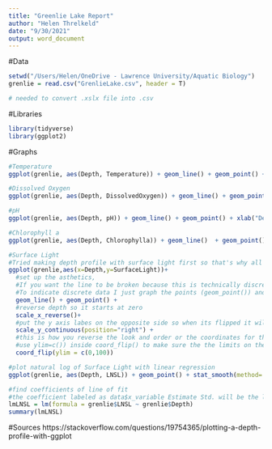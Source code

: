```yaml
---
title: "Greenlie Lake Report"
author: "Helen Threlkeld"
date: "9/30/2021"
output: word_document
---
```

#Data 
```r
setwd("/Users/Helen/OneDrive - Lawrence University/Aquatic Biology")
grenlie = read.csv("GrenlieLake.csv", header = T)

# needed to convert .xslx file into .csv
```

#Libraries
```r
library(tidyverse)
library(ggplot2)
```

#Graphs 
```r
#Temperature 
ggplot(grenlie, aes(Depth, Temperature)) + geom_line() + geom_point() + xlab("Depth (m)" ) + ylab("Temperature (C) ") + scale_x_reverse() + scale_y_continuous(position="right") + coord_flip()

#Dissolved Oxygen
ggplot(grenlie, aes(Depth, DissolvedOxygen)) + geom_line() + geom_point() + ylab("Dissolved Oyxgen (ug/L)") + xlab("Depth (m)" ) + scale_x_reverse()+ scale_y_continuous(position="right") + coord_flip()

#pH
ggplot(grenlie, aes(Depth, pH)) + geom_line() + geom_point() + xlab("Depth (m)" ) + scale_x_reverse()+ scale_y_continuous(position="right") + coord_flip()

#Chlorophyll a
ggplot(grenlie, aes(Depth, Chlorophylla)) + geom_line()  + geom_point() + xlab("Depth (m) ") + ylab("Chlorophyll a (ug/L)" )+ scale_x_reverse()+ scale_y_continuous(position="right") + coord_flip()

#Surface Light 
#Tried making depth profile with surface light first so that's why all of the arguments and directions are in this code
ggplot(grenlie,aes(x=Depth,y=SurfaceLight))+
  #set up the asthetics,
  #If you want the line to be broken because this is technically discrete data use line type 2 "geom_line(linetype = 2)"
  #To indicate discrete data I just graph the points (geom_point()) and the line connecting the points (geom_line())
  geom_line() + geom_point() +
  #reverse depth so it starts at zero
  scale_x_reverse()+
  #put the y axis labes on the opposite side so when its flipped it will appear at top
  scale_y_continuous(position="right") +
  #this is how you reverse the look and order or the coordinates for the graph
  #use ylim=c()) inside coord_flip() to make sure the the limits on the y-axis are what you want them to be 
  coord_flip(ylim = c(0,100))

#plot natural log of Surface Light with linear regression
ggplot(grenlie, aes(Depth, LNSL)) + geom_point() + stat_smooth(method= "lm") + scale_x_reverse()+ scale_y_continuous(position="right") + coord_flip() + xlab("Depth (m)") + ylab("ln(Surface Light)") + annotate("text", label = "y = -1.443x + 5.501", x = 5, y = 5) + annotate("text", label = "R^2 = 0.91", x = 5.5, y = 5)

#find coefficients of line of fit
#the coefficient labeled as data$x_variable Estimate Std. will be the light attenuation coefficient or extinction coefficient and the (Intercept) Estimate Std. will be the line intercept
lmLNSL = lm(formula = grenlie$LNSL ~ grenlie$Depth)
summary(lmLNSL)

```

#Sources 
https://stackoverflow.com/questions/19754365/plotting-a-depth-profile-with-ggplot





```


```


